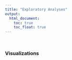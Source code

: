```yaml
---
title: "Exploratory Analyses"
output: 
  html_document:
    toc: true
    toc_float: true
---
```


<br/>  

### **Visualizations**

